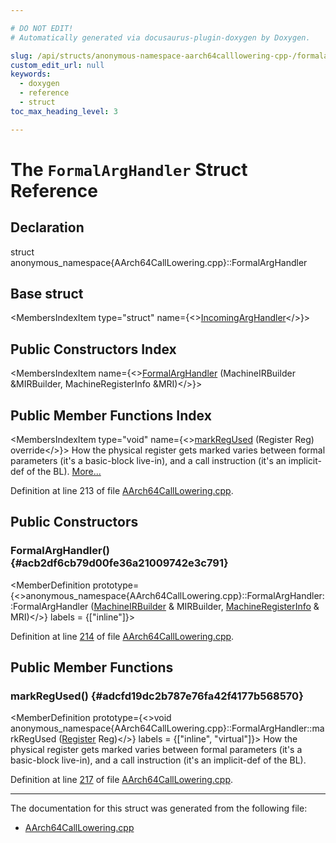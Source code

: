 ```yaml
---

# DO NOT EDIT!
# Automatically generated via docusaurus-plugin-doxygen by Doxygen.

slug: /api/structs/anonymous-namespace-aarch64calllowering-cpp-/formalarghandler
custom_edit_url: null
keywords:
  - doxygen
  - reference
  - struct
toc_max_heading_level: 3

---
```





# The `FormalArgHandler` Struct Reference

<DoxygenPage pluginConfig={pluginConfig}>



## Declaration

<CodeBlock>struct anonymous_namespace{AArch64CallLowering.cpp}::FormalArgHandler</CodeBlock>

## Base struct

<MembersIndex>

<MembersIndexItem
  type="struct"
  name={<><a href="/docs/api/structs/anonymous-namespace-aarch64calllowering-cpp-/incomingarghandler">IncomingArgHandler</a></>}>
</MembersIndexItem>

</MembersIndex>

## Public Constructors Index

<MembersIndex>

<MembersIndexItem
  name={<><a href="#acb2df6cb79d00fe36a21009742e3c791">FormalArgHandler</a> (MachineIRBuilder &amp;MIRBuilder, MachineRegisterInfo &amp;MRI)</>}>
</MembersIndexItem>

</MembersIndex>

## Public Member Functions Index

<MembersIndex>

<MembersIndexItem
  type="void"
  name={<><a href="#adcfd19dc2b787e76fa42f4177b568570">markRegUsed</a> (Register Reg) override</>}>
How the physical register gets marked varies between formal parameters (it&#39;s a basic-block live-in), and a call instruction (it&#39;s an implicit-def of the BL). <a href="#adcfd19dc2b787e76fa42f4177b568570">More...</a>
</MembersIndexItem>

</MembersIndex>


Definition at line 213 of file <a href="/docs/api/files/lib/lib/target/lib/target/aarch64/lib/target/aarch64/gisel/aarch64calllowering-cpp">AArch64CallLowering.cpp</a>.

<SectionDefinition>

## Public Constructors

### FormalArgHandler() {#acb2df6cb79d00fe36a21009742e3c791}

<MemberDefinition
  prototype={<>anonymous&#95;namespace&#123;AArch64CallLowering.cpp&#125;::FormalArgHandler::FormalArgHandler (<a href="/docs/api/classes/llvm/machineirbuilder">MachineIRBuilder</a> &amp; MIRBuilder, <a href="/docs/api/classes/llvm/machineregisterinfo">MachineRegisterInfo</a> &amp; MRI)</>}
  labels = {["inline"]}>

Definition at line <a href="/docs/api/files/lib/lib/target/lib/target/aarch64/lib/target/aarch64/gisel/aarch64calllowering-cpp/#l00214">214</a> of file <a href="/docs/api/files/lib/lib/target/lib/target/aarch64/lib/target/aarch64/gisel/aarch64calllowering-cpp">AArch64CallLowering.cpp</a>.
</MemberDefinition>

</SectionDefinition>

<SectionDefinition>

## Public Member Functions

### markRegUsed() {#adcfd19dc2b787e76fa42f4177b568570}

<MemberDefinition
  prototype={<>void anonymous&#95;namespace&#123;AArch64CallLowering.cpp&#125;::FormalArgHandler::markRegUsed (<a href="/docs/api/classes/llvm/register">Register</a> Reg)</>}
  labels = {["inline", "virtual"]}>
How the physical register gets marked varies between formal parameters (it&#39;s a basic-block live-in), and a call instruction (it&#39;s an implicit-def of the BL).

Definition at line <a href="/docs/api/files/lib/lib/target/lib/target/aarch64/lib/target/aarch64/gisel/aarch64calllowering-cpp/#l00217">217</a> of file <a href="/docs/api/files/lib/lib/target/lib/target/aarch64/lib/target/aarch64/gisel/aarch64calllowering-cpp">AArch64CallLowering.cpp</a>.
</MemberDefinition>

</SectionDefinition>

<hr/>

The documentation for this struct was generated from the following file:

<ul>
<li><a href="/docs/api/files/lib/lib/target/lib/target/aarch64/lib/target/aarch64/gisel/aarch64calllowering-cpp">AArch64CallLowering.cpp</a></li>
</ul>

</DoxygenPage>
